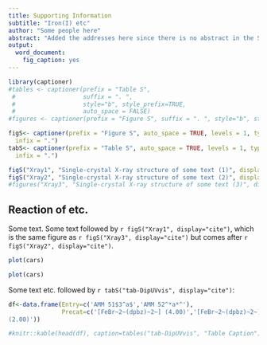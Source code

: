 ```yaml
---
title: Supporting Information
subtitle: "Iron(I) etc"
author: "Some people here"
abstract: "Added the addresses here since there is no abstract in the SI"
output:
  word_document:
    fig_caption: yes
---
```


```r
library(captioner)
#tables <- captioner(prefix = "Table S", 
 #                   suffix = ". ",
 #                   style="b", style_prefix=TRUE, 
 #                   auto_space = FALSE)
#figures <- captioner(prefix = "Figure S", suffix = ". ", style="b", style_prefix=TRUE, auto_space = FALSE)

figS<- captioner(prefix = "Figure S", auto_space = TRUE, levels = 1, type = NULL,
  infix = ".")
tabS<- captioner(prefix = "Table S", auto_space = TRUE, levels = 1, type = NULL,
  infix = ".")

figS("Xray1", "Single-crystal X-ray structure of some text (1)", display=FALSE)
figS("Xray2", "Single-crystal X-ray structure of some text (2)", display=FALSE)
#figures("Xray3", "Single-crystal X-ray structure of some text (3)", display=FALSE)
```

## Reaction of etc.
Some text. Some text followed by `r figS("Xray1", display="cite")`, which is the same figure as  `r figS("Xray3", display="cite")` but comes after `r figS("Xray2", display="cite")`.

```r
plot(cars)
```

```r
plot(cars)
```


Some text etc. followed by `r tabS("tab-DipUVvis", display="cite")`:

```r
df<-data.frame(Entry=c('AMM 51$3^a$','AMM 52^*a*^'),
               Precat=c('[FeBr~2~(dpbz)~2~] (4.00)','[FeBr~2~(dpbz)~2~] 
(2.00)'))

#knitr::kable(head(df), caption=tables("tab-DipUVvis", "Table Caption"))
```